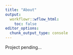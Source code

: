 ```yaml
---
title: "About"
output:
  workflowr::wflow_html:
    toc: false
editor_options:
  chunk_output_type: console
---
```


Project pending...

